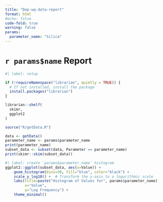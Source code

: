 ```yaml
---
title: "Dep-wq-data-report"
format: html
#echo: false
code-fold: true
warning: false
params: 
  parameter_name: "Silica"
---
```


# `r params$name` Report

```R
#| label: setup

if (!requireNamespace("librarian", quietly = TRUE)) {
  # If not installed, install the package
  install.packages("librarian")
}

librarian::shelf(
  skimr,
  ggplot2
)

source("R/getData.R")
```

```R
data <- getData()
parameter_name <- params$parameter_name
print(parameter_name)
subset_data <- subset(data, Parameter == parameter_name)
print(skimr::skim(subset_data))

```
```R
#| label: create `params$parameter_name` histogram
ggplot2::ggplot(subset_data, aes(x=Value)) +
    geom_histogram(bins=30, fill="blue", color="black") +
    scale_y_log10() +  # Transform the y-axis to a logarithmic scale
    labs(title=paste("Histogram of Values for", params$parameter_name),
         x="Value",
         y="Log Frequency") +
    theme_minimal()
```
